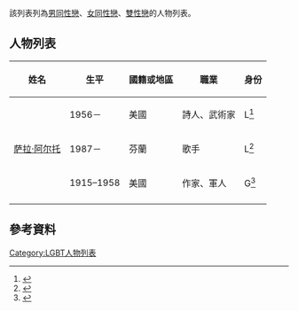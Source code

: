 該列表列為[[男同性戀|男同性戀]]、[[女同性戀|女同性戀]]、[[雙性戀|雙性戀]]的人物列表。

== 人物列表 ==
{| class="wikitable sortable"
|-
! 姓名
! 生平
! 國籍或地區
! 職業
! 身份
|- valign="top"
| {{le|珍妮特·奧爾夫斯|Janet Aalfs}}
| 1956－
| 美國
| 詩人、武術家
| L<ref name="Love2006">{{cite book|author=Barbara J. Love|title=Feminists who changed America, 1963–1975|url=https://books.google.com/books?id=kpNarH7t9CkC&pg=PA1|access-date=3 January 2012|year=2006|publisher=University of Illinois Press|isbn=978-0-252-03189-2|page=1}}</ref>
|-
| [[萨拉·阿尔托|萨拉·阿尔托]]
| 1987－
| 芬蘭
| 歌手
| L<ref>{{cite web |url=http://www.tellymix.co.uk/reality-tv/the-x-factor/281420-x-factors-saara-aalto-reveals-shes-engaged-one-female-fans.html |title=X Factor's Saara Aalto reveals she's engaged to one of her female fans |work=TellyMix |date=4 October 2016 |access-date=6 January 2019 |archive-date=2016-11-10 |archive-url=https://web.archive.org/web/20161110232104/http://www.tellymix.co.uk/reality-tv/the-x-factor/281420-x-factors-saara-aalto-reveals-shes-engaged-one-female-fans.html |dead-url=yes }}</ref>
|-
| {{le|威廉·阿爾托|William Aalto}}
| 1915–1958
| 美國
| 作家、軍人
| G<ref>{{Cite web|date=2014-03-21|title=The wars of Bill Aalto: Guerrilla soldier in Spain, 1937-39|url=https://albavolunteer.org/2014/03/the-wars-of-bill-aalto-guerrilla-soldier-in-spain-1937-39/|access-date=2020-08-28|website=The Volunteer|language=en-US|archive-date=2020-11-29|archive-url=https://web.archive.org/web/20201129140141/https://albavolunteer.org/2014/03/the-wars-of-bill-aalto-guerrilla-soldier-in-spain-1937-39/|dead-url=no}}</ref>
|-
|}

==參考資料 ==
{{reflist|2}}

{{LGBT人物}}

{{DEFAULTSORT:Gay, Lesbian Or Bisexual People A}}
[[Category:LGBT人物列表|Category:LGBT人物列表]]